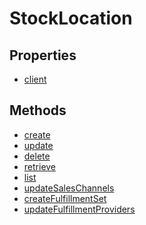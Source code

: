 
# StockLocation

## Properties

- [client](../../StockLocation/properties/js_sdk.admin.StockLocation.client/page.mdx)

## Methods

- [create](../../StockLocation/methods/js_sdk.admin.StockLocation.create/page.mdx)
- [update](../../StockLocation/methods/js_sdk.admin.StockLocation.update/page.mdx)
- [delete](../../StockLocation/methods/js_sdk.admin.StockLocation.delete/page.mdx)
- [retrieve](../../StockLocation/methods/js_sdk.admin.StockLocation.retrieve/page.mdx)
- [list](../../StockLocation/methods/js_sdk.admin.StockLocation.list/page.mdx)
- [updateSalesChannels](../../StockLocation/methods/js_sdk.admin.StockLocation.updateSalesChannels/page.mdx)
- [createFulfillmentSet](../../StockLocation/methods/js_sdk.admin.StockLocation.createFulfillmentSet/page.mdx)
- [updateFulfillmentProviders](../../StockLocation/methods/js_sdk.admin.StockLocation.updateFulfillmentProviders/page.mdx)
